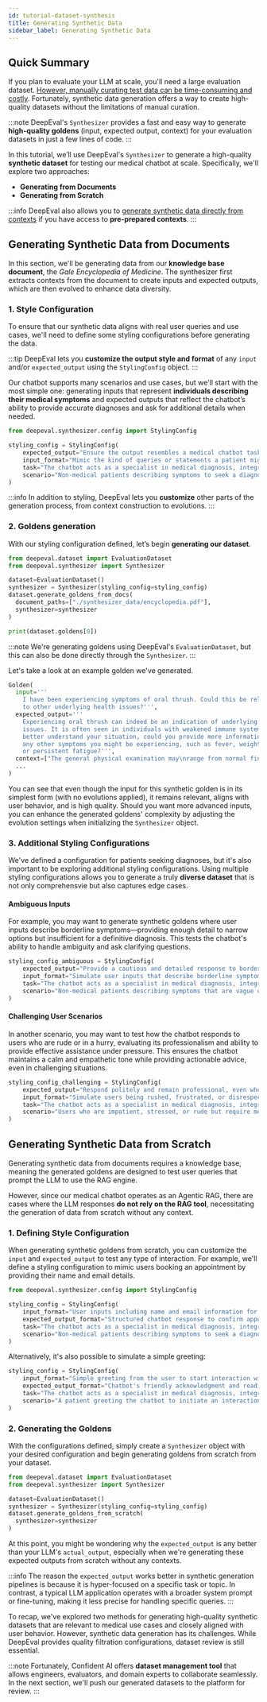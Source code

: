 ```yaml
---
id: tutorial-dataset-synthesis
title: Generating Synthetic Data
sidebar_label: Generating Synthetic Data
---
```


## Quick Summary

If you plan to evaluate your LLM at scale, you'll need a large evaluation dataset. [However, manually curating test data can be time-consuming and costly](https://www.confident-ai.com/blog/the-definitive-guide-to-synthetic-data-generation-using-llms). Fortunately, synthetic data generation offers a way to create high-quality datasets without the limitations of manual curation.

:::note
DeepEval's `Synthesizer` provides a fast and easy way to generate **high-quality goldens** (input, expected output, context) for your evaluation datasets in just a few lines of code. 
:::

In this tutorial, we’ll use DeepEval's `Synthesizer` to generate a high-quality **synthetic dataset** for testing our medical chatbot at scale. Specifically, we'll explore two approaches:

- **Generating from Documents**
- **Generating from Scratch**

:::info
DeepEval also allows you to [generate synthetic data directly from contexts](https://docs.confident-ai.com/docs/synthesizer-generate-from-contexts) if you have access to **pre-prepared contexts**.
:::

## Generating Synthetic Data from Documents

In this section, we'll be generating data from our **knowledge base document**, the *Gale Encyclopedia of Medicine*. The synthesizer first extracts contexts from the document to create inputs and expected outputs, which are then evolved to enhance data diversity.

### 1. Style Configuration

To ensure that our synthetic data aligns with real user queries and use cases, we'll need to define some styling configurations before generating the data.

:::tip
DeepEval lets you **customize the output style and format** of any `input` and/or `expected_output` using the `StylingConfig` object.
:::

Our chatbot supports many scenarios and use cases, but we'll start with the most simple one: generating inputs that represent **individuals describing their medical symptoms** and expected outputs that reflect the chatbot’s ability to provide accurate diagnoses and ask for additional details when needed.

```python
from deepeval.synthesizer.config import StylingConfig

styling_config = StylingConfig(
    expected_output="Ensure the output resembles a medical chatbot tasked with diagnosing a patient’s illness. It should pose additional questions if the details are inadequate or provide a diagnosis when the input is sufficiently detailed.",
    input_format="Mimic the kind of queries or statements a patient might share with a medical chatbot when seeking a diagnosis.",
    task="The chatbot acts as a specialist in medical diagnosis, integrated with a patient scheduling system. It manages tasks in a sequence to ensure precise and effective appointment setting and diagnosis processing.",
    scenario="Non-medical patients describing symptoms to seek a diagnosis.",
)
```

:::info
In addition to styling, DeepEval lets you **customize** other parts of the generation process, from context construction to evolutions.
:::

### 2. Goldens generation

With our styling configuration defined, let’s begin **generating our dataset**.

```python
from deepeval.dataset import EvaluationDataset
from deepeval.synthesizer import Synthesizer

dataset=EvaluationDataset()
synthesizer = Synthesizer(styling_config=styling_config)
dataset.generate_goldens_from_docs(
  document_paths=["./synthesizer_data/encyclopedia.pdf"],
  synthesizer=synthesizer
)

print(dataset.goldens[0])
```

:::note
We're generating goldens using DeepEval's `EvaluationDataset`, but this can also be done directly through the `Synthesizer`.
:::

Let's take a look at an example golden we've generated.

```python
Golden(
  input='''
    I have been experiencing symptoms of oral thrush. Could this be related 
    to other underlying health issues?''',
  expected_output='''
    Experiencing oral thrush can indeed be an indication of underlying health 
    issues. It is often seen in individuals with weakened immune systems. To 
    better understand your situation, could you provide more information about
    any other symptoms you might be experiencing, such as fever, weight loss, 
    or persistent fatigue?''',
  context=["The general physical examination may\nrange from normal findin..."]
  ...
)
```
You can see that even though the input for this synthetic golden is in its simplest form (with no evolutions applied), it remains relevant, aligns with user behavior, and is high quality. Should you want more advanced inputs, you can enhance the generated goldens' complexity by adjusting the evolution settings when initializing the `Synthesizer` object.

### 3. Additional Styling Configurations

We've defined a configuration for patients seeking diagnoses, but it's also important to be exploring additional styling configurations. Using multiple styling configurations allows you to generate a truly **diverse dataset** that is not only comprehensvie but also captures edge cases.

#### Ambiguous Inputs

For example, you may want to generate synthetic goldens where user inputs describe borderline symptoms—providing enough detail to narrow options but insufficient for a definitive diagnosis. This tests the chatbot's ability to handle ambiguity and ask clarifying questions.

```python
styling_config_ambiguous = StylingConfig(
    expected_output="Provide a cautious and detailed response to borderline or ambiguous symptoms. The chatbot should ask clarifying questions when necessary to avoid making unsupported conclusions.",
    input_format="Simulate user inputs that describe borderline symptoms, where the details are vague or insufficient for a definitive diagnosis.",
    task="The chatbot acts as a specialist in medical diagnosis, integrated with a patient scheduling system. It manages tasks in a sequence to ensure precise and effective appointment setting and diagnosis processing.",
    scenario="Non-medical patients describing symptoms that are vague or ambiguous, requiring further clarification from the chatbot."
)
```

#### Challenging User Scenarios
In another scenario, you may want to test how the chatbot responds to users who are rude or in a hurry, evaluating its professionalism and ability to provide effective assistance under pressure. This ensures the chatbot maintains a calm and empathetic tone while providing actionable advice, even in challenging situations.

```python
styling_config_challenging = StylingConfig(
    expected_output="Respond politely and remain professional, even when the user is rude or impatient. The chatbot should maintain a calm and empathetic tone while providing clear and actionable advice.",
    input_format="Simulate users being rushed, frustrated, or disrespectful in their queries.",
    task="The chatbot acts as a specialist in medical diagnosis, integrated with a patient scheduling system. It manages tasks in a sequence to ensure precise and effective appointment setting and diagnosis processing.",
    scenario="Users who are impatient, stressed, or rude but require medical assistance and advice."
)
```


## Generating Synthetic Data from Scratch

Generating synthetic data from documents requires a knowledge base, meaning the generated goldens are designed to test user queries that prompt the LLM to use the RAG engine.

However, since our medical chatbot operates as an Agentic RAG, there are cases where the LLM responses **do not rely on the RAG tool**, necessitating the generation of data from scratch without any context.

### 1. Defining Style Configuration

When generating synthetic goldens from scratch, you can customize the `input` and `expected_output` to test any type of interaction. For example, we'll define a styling configuration to mimic users booking an appointment by providing their name and email details.

```python
from deepeval.synthesizer.config import StylingConfig

styling_config = StylingConfig(
    input_format="User inputs including name and email information for appointment booking.",
    expected_output_format="Structured chatbot response to confirm appointment details.",
    task="The chatbot acts as a specialist in medical diagnosis, integrated with a patient scheduling system. It manages tasks in a sequence to ensure precise and effective appointment setting and diagnosis processing.",
    scenario="Non-medical patients describing symptoms to seek a diagnosis."
)
```
Alternatively, it's also possible to simulate a simple greeting:

```python
styling_config = StylingConfig(
    input_format="Simple greeting from the user to start interaction with the chatbot.",
    expected_output_format="Chatbot's friendly acknowledgment and readiness to assist.",
    task="The chatbot acts as a specialist in medical diagnosis, integrated with a patient scheduling system. It manages tasks in a sequence to ensure precise and effective appointment setting and diagnosis processing.",
    scenario="A patient greeting the chatbot to initiate an interaction."
)
```

### 2. Generating the Goldens

With the configurations defined, simply create a `Synthesizer` object with your desired configuration and begin generating goldens from scratch from your dataset.

```python
from deepeval.dataset import EvaluationDataset
from deepeval.synthesizer import Synthesizer

dataset=EvaluationDataset()
synthesizer = Synthesizer(styling_config=styling_config)
dataset.generate_goldens_from_scratch(
  synthesizer=synthesizer
)
```
At this point, you might be wondering why the `expected_output` is any better than your LLM's `actual_output`, especially when we're generating these expected outputs from scratch without any contexts.

:::info
The reason the `expected_output` works better in synthetic generation pipelines is because it is hyper-focused on a specific task or topic. In contrast, a typical LLM application operates with a broader system prompt or fine-tuning, making it less precise for handling specific queries.
:::

To recap, we've explored two methods for generating high-quality synthetic datasets that are relevant to medical use cases and closely aligned with user behavior. However, synthetic data generation has its challenges. While DeepEval provides quality filtration configurations, dataset review is still essential. 

:::note
Fortunately, Confident AI offers  **dataset management tool** that allows engineers, evaluators, and domain experts to collaborate seamlessly. In the next section, we'll push our generated datasets to the platform for review.
:::









